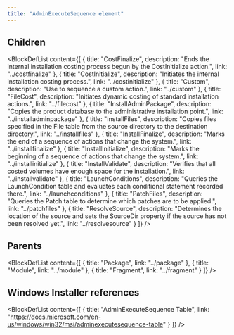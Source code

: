 ```yaml
---
title: "AdminExecuteSequence element"
---
```





## Children

<BlockDefList content={[
    {
      title: "CostFinalize",
      description: "Ends the internal installation costing process begun by the CostInitialize action.",
      link: "../costfinalize"
    },
    {
      title: "CostInitialize",
      description: "Initiates the internal installation costing process.",
      link: "../costinitialize"
    },
    {
      title: "Custom",
      description: "Use to sequence a custom action.",
      link: "../custom"
    },
    {
      title: "FileCost",
      description: "Initiates dynamic costing of standard installation actions.",
      link: "../filecost"
    },
    {
      title: "InstallAdminPackage",
      description: "Copies the product database to the administrative installation point.",
      link: "../installadminpackage"
    },
    {
      title: "InstallFiles",
      description: "Copies files specified in the File table from the source directory to the destination directory.",
      link: "../installfiles"
    },
    {
      title: "InstallFinalize",
      description: "Marks the end of a sequence of actions that change the system.",
      link: "../installfinalize"
    },
    {
      title: "InstallInitialize",
      description: "Marks the beginning of a sequence of actions that change the system.",
      link: "../installinitialize"
    },
    {
      title: "InstallValidate",
      description: "Verifies that all costed volumes have enough space for the installation.",
      link: "../installvalidate"
    },
    {
      title: "LaunchConditions",
      description: "Queries the LaunchCondition table and evaluates each conditional statement recorded there.",
      link: "../launchconditions"
    },
    {
      title: "PatchFiles",
      description: "Queries the Patch table to determine which patches are to be applied.",
      link: "../patchfiles"
    },
    {
      title: "ResolveSource",
      description: "Determines the location of the source and sets the SourceDir property if the source has not been resolved yet.",
      link: "../resolvesource"
    }
  ]}
/>

## Parents

<BlockDefList content={[
    {
      title: "Package",
      link: "../package"
    },
    {
      title: "Module",
      link: "../module"
    },
    {
      title: "Fragment",
      link: "../fragment"
    }
  ]}
/>

## Windows Installer references

<BlockDefList content={[
    {
      title: "AdminExecuteSequence Table",
      link: "https://docs.microsoft.com/en-us/windows/win32/msi/adminexecutesequence-table"
    }
  ]}
/>
